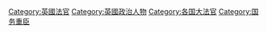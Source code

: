 {{catmore|大法官 (英國)}}
{{Commonscat|Lord Chancellors}}

[[Category:英國法官|Category:英國法官]]
[[Category:英國政治人物|Category:英國政治人物]]
[[Category:各国大法官|Category:各国大法官]]
[[Category:国务重臣|Category:国务重臣]]